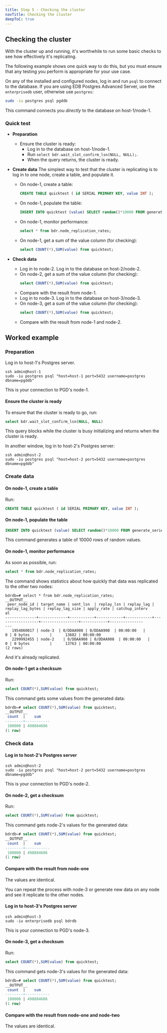 ```yaml
---
title: Step 5 - Checking the cluster
navTitle: Checking the cluster
deepToC: true
---
```


## Checking the cluster


With the cluster up and running, it's worthwhile to run some basic checks to see how effectively it's replicating.

The following example shows one quick way to do this, but you must ensure that any testing you perform is appropriate for your use case.

On any of the installed and configured nodes, log in and run `psql` to connect to the database. If you are using EDB Postgres Advanced Server, use the `enterprisedb` user, otherwise use `postgres`:

```bash
sudo -iu postgres psql pgddb
```

This command connects you *directly* to the database on host-1/node-1.

### Quick test

* **Preparation**
  * Ensure the cluster is ready:  
    * Log in to the database on host-1/node-1. 
    * Run `select bdr.wait_slot_confirm_lsn(NULL, NULL);`.  
    * When the query returns, the cluster is ready.  


* **Create data**
  The simplest way to test that the cluster is replicating is to log in to one node, create a table, and populate it.
   * On node-1, create a table:
      ```sql
      CREATE TABLE quicktest ( id SERIAL PRIMARY KEY, value INT ); 
      ```
   * On node-1, populate the table:
     ```sql
     INSERT INTO quicktest (value) SELECT random()*10000 FROM generate_series(1,10000);
     ```
   * On node-1, monitor performance:
     ```sql
     select * from bdr.node_replication_rates;
     ```
   * On node-1, get a sum of the value column (for checking):
     ```sql
     select COUNT(*),SUM(value) from quicktest;
     ```
* **Check data**
   * Log in to node-2.
      Log in to the database on host-2/node-2.
    * On node-2, get a sum of the value column (for checking):
      ```sql
      select COUNT(*),SUM(value) from quicktest;
      ```
   * Compare with the result from node-1.
   * Log in to node-3. 
      Log in to the database on host-3/node-3.
    * On node-3, get a sum of the value column (for checking):
      ```sql
      select COUNT(*),SUM(value) from quicktest;
      ```
   * Compare with the result from node-1 and node-2.

## Worked example

### Preparation

Log in to host-1's Postgres server.

```shell
ssh admin@host-1
sudo -iu postgres psql "host=host-1 port=5432 username=postgres dbname=pgddb"
```

This is your connection to PGD's node-1.

#### Ensure the cluster is ready

To ensure that the cluster is ready to go, run: 

```sql
select bdr.wait_slot_confirm_lsn(NULL, NULL)
```

This query blocks while the cluster is busy initializing and returns when the cluster is ready.

In another window, log in to host-2's Postgres server:

```shell
ssh admin@host-2
sudo -iu postgres psql "host=host-2 port=5432 username=postgres dbname=pgddb"
```

### Create data

#### On node-1, create a table

Run:

```sql
CREATE TABLE quicktest ( id SERIAL PRIMARY KEY, value INT ); 
```

#### On node-1, populate the table

```sql
INSERT INTO quicktest (value) SELECT random()*10000 FROM generate_series(1,10000);
```

This command generates a table of 10000 rows of random values.

#### On node-1, monitor performance

As soon as possible, run:

```sql
select * from bdr.node_replication_rates;
```

The command shows statistics about how quickly that data was replicated to the other two nodes:

```console
bdrdb=# select * from bdr.node_replication_rates;
__OUTPUT__
 peer_node_id | target_name | sent_lsn  | replay_lsn | replay_lag | replay_lag_bytes | replay_lag_size | apply_rate | catchup_interv
al
--------------+-------------+-----------+------------+------------+------------------+-----------------+------------+---------------
---
   1954860017 | node-3  | 0/DDAA908 | 0/DDAA908  | 00:00:00   |                0 | 0 bytes         |      13682 | 00:00:00
   2299992455 | node-2    | 0/DDAA908 | 0/DDAA908  | 00:00:00   |                0 | 0 bytes         |      13763 | 00:00:00
(2 rows)
```

And it's already replicated.

#### On node-1 get a checksum

Run:

```sql
select COUNT(*),SUM(value) from quicktest;
```

This command gets some values from the generated data:

```sql
bdrdb=# select COUNT(*),SUM(value) from quicktest;
__OUTPUT__
 count  |    sum
--------+-----------
 100000 | 498884606
(1 row)
```

### Check data

#### Log in to host-2's Postgres server

```shell
ssh admin@host-2
sudo -iu postgres psql "host=host-2 port=5432 username=postgres dbname=pgddb"
```

This is your connection to PGD's node-2.

#### On node-2, get a checksum

Run:

```sql
select COUNT(*),SUM(value) from quicktest;
```

This command gets node-2's values for the generated data:

```sql
bdrdb=# select COUNT(*),SUM(value) from quicktest;
__OUTPUT__
 count  |    sum
--------+-----------
 100000 | 498884606
(1 row)
```

#### Compare with the result from node-one

The values are identical.

You can repeat the process with node-3 or generate new data on any node and see it replicate to the other nodes.

#### Log in to host-3's Postgres server

```shell
ssh admin@host-3
sudo -iu enterprisedb psql bdrdb
```

This is your connection to PGD's node-3.

#### On node-3, get a checksum

Run:

```sql
select COUNT(*),SUM(value) from quicktest;
```

This command gets node-3's values for the generated data:

```sql
bdrdb=# select COUNT(*),SUM(value) from quicktest;
__OUTPUT__
 count  |    sum
--------+-----------
 100000 | 498884606
(1 row)
```

#### Compare with the result from node-one and node-two

The values are identical.
